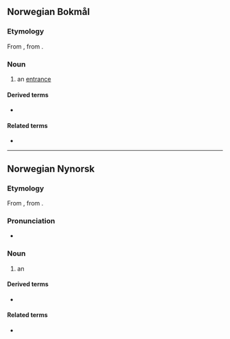 ==Norwegian Bokmål==

===Etymology===
From {{inh|nb|non|inngangr}}, from {{inh|nb|gem-pro|*inngangaz}}.

===Noun===
{{head|nb|noun|g=m|definite singular|inngangen|indefinite plural|innganger|definite plural|inngangene}}

# an [[entrance]]

====Derived terms====
* {{l|nb|inngangsdør}}

====Related terms====
* {{l|nb|utgang}}

----

==Norwegian Nynorsk==

===Etymology===
From {{inh|nn|non|inngangr}}, from {{inh|nn|gem-pro|*inngangaz}}.

===Pronunciation===
* {{IPA|/²ɪŋɡɑŋ/|lang=no}}

===Noun===
{{nn-noun-m1}}

# an {{l|en|entrance}}

====Derived terms====
* {{l|nn|inngangsdør}}

====Related terms====
* {{l|nn|utgang}}